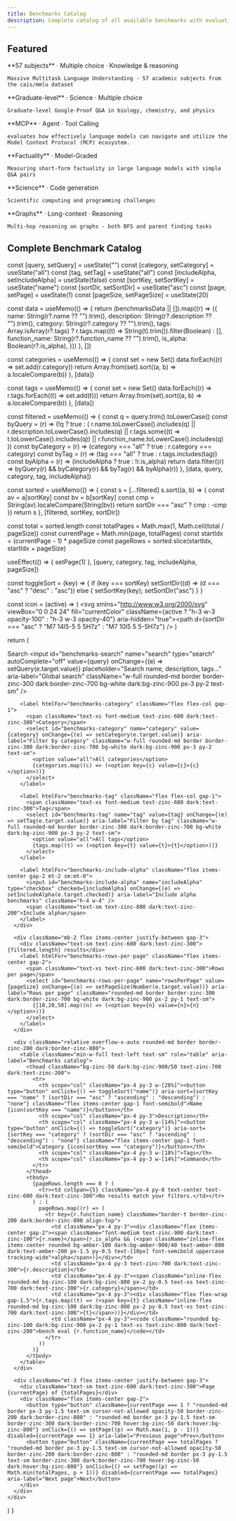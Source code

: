 ```yaml
---
title: Benchmarks Catalog
description: Complete catalog of all available benchmarks with evaluation commands
---
```



## Featured

<CardGroup cols={3}>
  <Card title="MMLU" icon="graduation-cap" href="/evals/mmlu">
    **57 subjects** · Multiple choice · Knowledge & reasoning

    Massive Multitask Language Understanding - 57 academic subjects from the cais/mmlu dataset
    
  </Card>
  
  <Card title="GPQA Diamond" icon="diamond" href="/evals/gpqa-diamond">
    **Graduate-level** · Science · Multiple choice

    Graduate-level Google-Proof Q&A in biology, chemistry, and physics
    
  </Card>
  
  <Card title="LiveMCPBench" icon="wrench" href="/evals/livemcpbench">
    **MCP** · Agent · Tool Calling

    evaluates how effectively language models can navigate and utilize the Model Context Protocol (MCP) ecosystem.

  </Card>
  
  <Card title="SimpleQA" icon="message-question" href="/evals/simpleqa">
    **Factuality** · Model-Graded

    Measuring short-form factuality in large language models with simple Q&A pairs
    
  </Card>
  
  <Card title="SciCode" icon="flask" href="/evals/scicode">
    **Science** · Code generation

    Scientific computing and programming challenges

  </Card>
  
  <Card title="GraphWalks" icon="hexagon-nodes" href="/evals/graphwalks">
    **Graphs** · Long-context · Reasoning

    Multi-hop reasoning on graphs - both BFS and parent finding tasks

  </Card>
</CardGroup>

## Complete Benchmark Catalog

  const [query, setQuery] = useState("")
  const [category, setCategory] = useState("all")
  const [tag, setTag] = useState("all")
  const [includeAlpha, setIncludeAlpha] = useState(false)
  const [sortKey, setSortKey] = useState("name")
  const [sortDir, setSortDir] = useState("asc")
  const [page, setPage] = useState(1)
  const [pageSize, setPageSize] = useState(20)

  const data = useMemo(() => {
    return (benchmarksData || []).map((r) => ({
      name: String(r?.name ?? "").trim(),
      description: String(r?.description ?? "").trim(),
      category: String(r?.category ?? "").trim(),
      tags: Array.isArray(r?.tags) ? r.tags.map((t) => String(t).trim()).filter(Boolean) : [],
      function_name: String(r?.function_name ?? "").trim(),
      is_alpha: Boolean(r?.is_alpha),
    }))
  }, [])

  const categories = useMemo(() => {
    const set = new Set()
    data.forEach((r) => set.add(r.category))
    return Array.from(set).sort((a, b) => a.localeCompare(b))
  }, [data])

  const tags = useMemo(() => {
    const set = new Set()
    data.forEach((r) => r.tags.forEach((t) => set.add(t)))
    return Array.from(set).sort((a, b) => a.localeCompare(b))
  }, [data])

  const filtered = useMemo(() => {
    const q = query.trim().toLowerCase()
    const byQuery = (r) => (!q ? true : (
      r.name.toLowerCase().includes(q) ||
      r.description.toLowerCase().includes(q) ||
      r.tags.some((t) => t.toLowerCase().includes(q)) ||
      r.function_name.toLowerCase().includes(q)
    ))
    const byCategory = (r) => (category === "all" ? true : r.category === category)
    const byTag = (r) => (tag === "all" ? true : r.tags.includes(tag))
    const byAlpha = (r) => (includeAlpha ? true : !r.is_alpha)
    return data.filter((r) => byQuery(r) && byCategory(r) && byTag(r) && byAlpha(r))
  }, [data, query, category, tag, includeAlpha])

  const sorted = useMemo(() => {
    const s = [...filtered]
    s.sort((a, b) => {
      const av = a[sortKey]
      const bv = b[sortKey]
      const cmp = String(av).localeCompare(String(bv))
      return sortDir === "asc" ? cmp : -cmp
    })
    return s
  }, [filtered, sortKey, sortDir])

  const total = sorted.length
  const totalPages = Math.max(1, Math.ceil(total / pageSize))
  const currentPage = Math.min(page, totalPages)
  const startIdx = (currentPage - 1) * pageSize
  const pageRows = sorted.slice(startIdx, startIdx + pageSize)

  useEffect(() => { setPage(1) }, [query, category, tag, includeAlpha, pageSize])

  const toggleSort = (key) => {
    if (key === sortKey) setSortDir((d) => (d === "asc" ? "desc" : "asc"))
    else { setSortKey(key); setSortDir("asc") }
  }

  const icon = (active) => (
    <svg xmlns="http://www.w3.org/2000/svg" viewBox="0 0 24 24" fill="currentColor" className={active ? "h-3 w-3 opacity-100" : "h-3 w-3 opacity-40"} aria-hidden="true"><path d={sortDir === "asc" ? "M7 14l5-5 5 5H7z" : "M7 10l5 5 5-5H7z"} /></svg>
  )

  return (
    <div>
      <div className="mb-4 grid grid-cols-1 sm:grid-cols-2 lg:grid-cols-4 gap-3">
        <label htmlFor="benchmarks-search" className="flex flex-col gap-1">
          <span className="text-xs font-medium text-zinc-600 dark:text-zinc-300">Search</span>
          <input id="benchmarks-search" name="search" type="search" autoComplete="off" value={query} onChange={(e) => setQuery(e.target.value)} placeholder="Search name, description, tags…" aria-label="Global search" className="w-full rounded-md border border-zinc-300 dark:border-zinc-700 bg-white dark:bg-zinc-900 px-3 py-2 text-sm" />
        </label>

        <label htmlFor="benchmarks-category" className="flex flex-col gap-1">
          <span className="text-xs font-medium text-zinc-600 dark:text-zinc-300">Category</span>
          <select id="benchmarks-category" name="category" value={category} onChange={(e) => setCategory(e.target.value)} aria-label="Filter by category" className="w-full rounded-md border border-zinc-300 dark:border-zinc-700 bg-white dark:bg-zinc-900 px-3 py-2 text-sm">
            <option value="all">All categories</option>
            {categories.map((c) => (<option key={c} value={c}>{c}</option>))}
          </select>
        </label>

        <label htmlFor="benchmarks-tag" className="flex flex-col gap-1">
          <span className="text-xs font-medium text-zinc-600 dark:text-zinc-300">Tag</span>
          <select id="benchmarks-tag" name="tag" value={tag} onChange={(e) => setTag(e.target.value)} aria-label="Filter by tag" className="w-full rounded-md border border-zinc-300 dark:border-zinc-700 bg-white dark:bg-zinc-900 px-3 py-2 text-sm">
            <option value="all">All tags</option>
            {tags.map((t) => (<option key={t} value={t}>{t}</option>))}
          </select>
        </label>

        <label htmlFor="benchmarks-include-alpha" className="flex items-center gap-2 mt-2 sm:mt-0">
          <input id="benchmarks-include-alpha" name="includeAlpha" type="checkbox" checked={includeAlpha} onChange={(e) => setIncludeAlpha(e.target.checked)} aria-label="Include alpha benchmarks" className="h-4 w-4" />
          <span className="text-sm text-zinc-800 dark:text-zinc-200">Include alpha</span>
        </label>
      </div>

      <div className="mb-2 flex items-center justify-between gap-3">
        <div className="text-sm text-zinc-600 dark:text-zinc-300">{filtered.length} results</div>
        <label htmlFor="benchmarks-rows-per-page" className="flex items-center gap-2">
          <span className="text-xs text-zinc-600 dark:text-zinc-300">Rows per page</span>
          <select id="benchmarks-rows-per-page" name="rowsPerPage" value={pageSize} onChange={(e) => setPageSize(Number(e.target.value))} aria-label="Rows per page" className="rounded-md border border-zinc-300 dark:border-zinc-700 bg-white dark:bg-zinc-900 px-2 py-1 text-sm">
            {[10,20,50].map((n) => (<option key={n} value={n}>{n}</option>))}
          </select>
        </label>
      </div>

      <div className="relative overflow-x-auto rounded-md border border-zinc-200 dark:border-zinc-800">
        <table className="min-w-full text-left text-sm" role="table" aria-label="Benchmarks catalog">
          <thead className="bg-zinc-50 dark:bg-zinc-900/50 text-zinc-700 dark:text-zinc-200">
            <tr>
              <th scope="col" className="px-4 py-3 w-[28%]"><button type="button" onClick={() => toggleSort("name")} aria-sort={sortKey === "name" ? (sortDir === "asc" ? "ascending" : "descending") : "none"} className="flex items-center gap-1 font-semibold">Name {icon(sortKey === "name")}</button></th>
              <th scope="col" className="px-4 py-3">Description</th>
              <th scope="col" className="px-4 py-3 w-[14%]"><button type="button" onClick={() => toggleSort("category")} aria-sort={sortKey === "category" ? (sortDir === "asc" ? "ascending" : "descending") : "none"} className="flex items-center gap-1 font-semibold">Category {icon(sortKey === "category")}</button></th>
              <th scope="col" className="px-4 py-3 w-[18%]">Tags</th>
              <th scope="col" className="px-4 py-3 w-[14%]">Command</th>
            </tr>
          </thead>
          <tbody>
            {pageRows.length === 0 ? (
              <tr><td colSpan={5} className="px-4 py-8 text-center text-zinc-600 dark:text-zinc-300">No results match your filters.</td></tr>
            ) : (
              pageRows.map((r) => (
                <tr key={r.function_name} className="border-t border-zinc-200 dark:border-zinc-800 align-top">
                  <td className="px-4 py-3"><div className="flex items-center gap-2"><span className="font-medium text-zinc-900 dark:text-zinc-100">{r.name}</span>{r.is_alpha && (<span className="inline-flex items-center rounded bg-amber-100 dark:bg-amber-900/40 text-amber-800 dark:text-amber-200 px-1.5 py-0.5 text-[10px] font-semibold uppercase tracking-wide">alpha</span>)}</div></td>
                  <td className="px-4 py-3 text-zinc-700 dark:text-zinc-300">{r.description}</td>
                  <td className="px-4 py-3"><span className="inline-flex rounded-md bg-zinc-100 dark:bg-zinc-800 px-2 py-0.5 text-xs text-zinc-700 dark:text-zinc-300">{r.category}</span></td>
                  <td className="px-4 py-3"><div className="flex flex-wrap gap-1.5">{r.tags.map((t) => (<span key={t} className="inline-flex rounded-md bg-zinc-100 dark:bg-zinc-800 px-2 py-0.5 text-xs text-zinc-700 dark:text-zinc-300">{t}</span>))}</div></td>
                  <td className="px-4 py-3"><code className="rounded bg-zinc-100 dark:bg-zinc-900 px-2 py-1 text-xs text-zinc-800 dark:text-zinc-200">bench eval {r.function_name}</code></td>
                </tr>
              ))
            )}
          </tbody>
        </table>
      </div>

      <div className="mt-3 flex items-center justify-between gap-3">
        <div className="text-sm text-zinc-600 dark:text-zinc-300">Page {currentPage} of {totalPages}</div>
        <div className="flex items-center gap-2">
          <button type="button" className={currentPage === 1 ? "rounded-md border px-3 py-1.5 text-sm cursor-not-allowed opacity-50 border-zinc-200 dark:border-zinc-800" : "rounded-md border px-3 py-1.5 text-sm border-zinc-300 dark:border-zinc-700 hover:bg-zinc-50 dark:hover:bg-zinc-800"} onClick={() => setPage((p) => Math.max(1, p - 1))} disabled={currentPage === 1} aria-label="Previous page">Prev</button>
          <button type="button" className={currentPage === totalPages ? "rounded-md border px-3 py-1.5 text-sm cursor-not-allowed opacity-50 border-zinc-200 dark:border-zinc-800" : "rounded-md border px-3 py-1.5 text-sm border-zinc-300 dark:border-zinc-700 hover:bg-zinc-50 dark:hover:bg-zinc-800"} onClick={() => setPage((p) => Math.min(totalPages, p + 1))} disabled={currentPage === totalPages} aria-label="Next page">Next</button>
        </div>
      </div>
    </div>
  )
}

<div className="not-prose">
  <CatalogTable />
</div>
